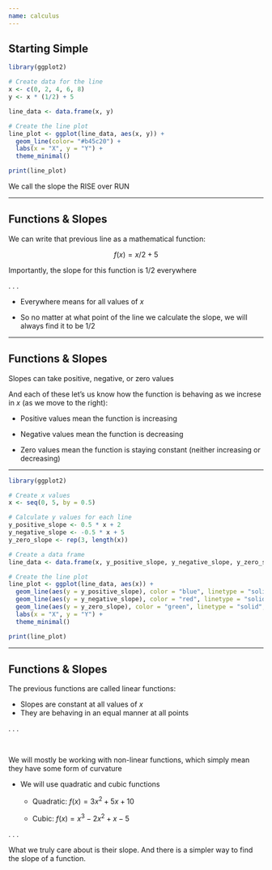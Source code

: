 ```yaml
---
name: calculus
---
```


## Starting Simple

```r
library(ggplot2)

# Create data for the line
x <- c(0, 2, 4, 6, 8)
y <- x * (1/2) + 5

line_data <- data.frame(x, y)

# Create the line plot
line_plot <- ggplot(line_data, aes(x, y)) +
  geom_line(color= "#b45c20") +
  labs(x = "X", y = "Y") +
  theme_minimal()

print(line_plot)
```

We call the slope the [RISE]{.hi} over [RUN]{.hi} 

---

## Functions & Slopes

We can write that previous line as a mathematical function:

$$f(x) =  x/2 + 5$$

Importantly, the slope for this function is [$1/2$]{.hi} [everywhere]{.hii}

. . .

- Everywhere means for [all values of $x$]{.hii}

- So no matter at what point of the line we calculate the slope, we will always find it to be [$1/2$]{.hi}

---

## Functions & Slopes

Slopes can take positive, negative, or zero values

And each of these let's us know how the function is behaving as we increse in $x$ (as we move to the right):

- Positive values mean the function is increasing

- Negative values mean the function is decreasing

- Zero values mean the function is staying constant (neither increasing or decreasing)

---

```r
library(ggplot2)

# Create x values
x <- seq(0, 5, by = 0.5)

# Calculate y values for each line
y_positive_slope <- 0.5 * x + 2
y_negative_slope <- -0.5 * x + 5
y_zero_slope <- rep(3, length(x))

# Create a data frame
line_data <- data.frame(x, y_positive_slope, y_negative_slope, y_zero_slope)

# Create the line plot
line_plot <- ggplot(line_data, aes(x)) +
  geom_line(aes(y = y_positive_slope), color = "blue", linetype = "solid", size = 1) +
  geom_line(aes(y = y_negative_slope), color = "red", linetype = "solid", size = 1) +
  geom_line(aes(y = y_zero_slope), color = "green", linetype = "solid", size = 1) +
  labs(x = "X", y = "Y") +
  theme_minimal()

print(line_plot)
```

---

## Functions & Slopes

The previous functions are called linear functions:

- Slopes are constant at all values of $x$
- They are behaving in an equal manner at all points

. . .

<br>

We will mostly be working with non-linear functions, which simply mean they have some form of curvature

- We will use quadratic and cubic functions

    - Quadratic: $f(x) = 3x^{2} + 5x + 10$

    - Cubic: $f(x) = x^{3} - 2x^{2} + x - 5$

. . .

What we truly care about is their slope. And there is a simpler way to find the slope of a function.